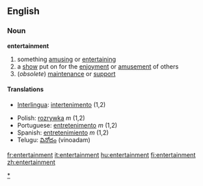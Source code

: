 ==English==

===Noun===
'''entertainment'''
# something [[amusing]] or [[entertaining]]
# a [[show]] put on for the [[enjoyment]] or [[amusement]] of others
#(''obsolete'') [[maintenance]] or [[support]]

====Translations====
{{top}}
*[[Interlingua]]: [[intertenimento]] (1,2)
{{mid}}
*Polish: [[rozrywka]] ''m'' (1,2)
*Portuguese: [[entretenimento]] ''m'' (1,2)
*Spanish: [[entretenimiento]] ''m'' (1,2)
*Telugu: [[వినోదం]] (vinoadam)
{{bottom}}

[[Category:Entertainment|*]]

[[fr:entertainment]]
[[it:entertainment]]
[[hu:entertainment]]
[[fi:entertainment]]
[[zh:entertainment]]